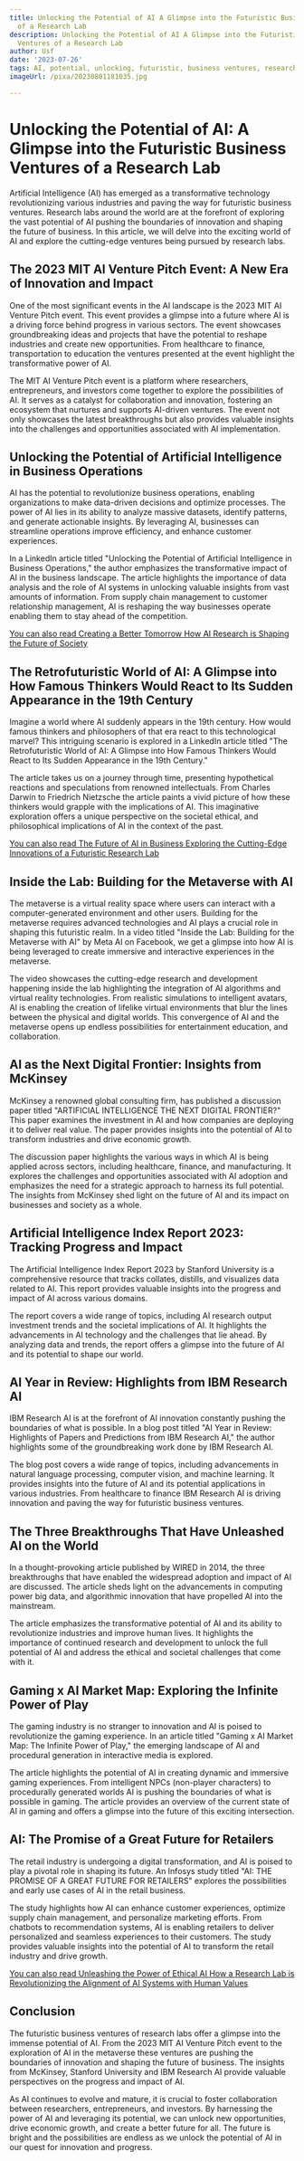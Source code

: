 ```yaml
---
title: Unlocking the Potential of AI A Glimpse into the Futuristic Business Ventures
  of a Research Lab
description: Unlocking the Potential of AI A Glimpse into the Futuristic Business
  Ventures of a Research Lab
author: Usf
date: '2023-07-26'
tags: AI, potential, unlocking, futuristic, business ventures, research lab
imageUrl: /pixa/20230801181035.jpg

---
```

#  Unlocking  the Potential of AI: A Glimpse into  the Futuristic Business Ventures  of a Research Lab

Artificial Intelligence (AI) has emerged as a transformative technology revolutionizing various industries and paving the way for futuristic business ventures.  Research  labs around  the world are at the forefront of exploring the vast potential  of AI pushing the boundaries of innovation and shaping the future of business. In this article, we will delve into the exciting world of AI  and explore the cutting-edge ventures being pursued by research labs.

##  The 2023 MIT AI Venture Pitch Event: A New Era of Innovation and Impact

One of the most significant events in the AI landscape  is the 2023 MIT AI Venture Pitch event. This  event provides a glimpse into a future where AI is a  driving force behind progress in various sectors. The event showcases groundbreaking ideas and  projects that have the potential to reshape industries and create new opportunities. From healthcare to finance, transportation to education the ventures presented at the event highlight the transformative power of AI.

The MIT AI Venture Pitch event is a platform where researchers, entrepreneurs,  and investors  come together to explore  the possibilities of AI. It serves as a catalyst for collaboration and innovation, fostering an  ecosystem that nurtures and supports AI-driven ventures. The event not only showcases the latest breakthroughs but also provides valuable  insights into  the challenges and  opportunities associated with AI implementation.

## Unlocking  the Potential of Artificial Intelligence in Business Operations

AI has the potential to revolutionize business  operations, enabling organizations to make data-driven  decisions and optimize processes. The power of AI lies in  its ability to analyze massive datasets, identify patterns, and generate actionable insights. By  leveraging AI, businesses can streamline operations improve efficiency, and enhance customer experiences.

In  a LinkedIn article titled  "Unlocking the Potential of Artificial Intelligence  in Business  Operations," the author emphasizes the transformative impact  of AI in  the business landscape. The article  highlights the  importance of data analysis and the role of AI systems in unlocking valuable insights from vast amounts of information. From supply chain management to  customer  relationship management, AI is  reshaping the way businesses operate enabling them to stay ahead of the competition.

[You can also read Creating a Better  Tomorrow How AI Research is Shaping the Future of Society](Creating%20a%20Better%20Tomorrow%20How%20AI%20Research%20is%20Shaping%20the%20Future%20of%20Society)


## The Retrofuturistic World of AI: A Glimpse into How Famous Thinkers Would React to Its  Sudden Appearance in  the 19th Century

Imagine a world where AI suddenly appears in the 19th century. How would famous thinkers and philosophers of that era react to this technological marvel?  This  intriguing scenario is explored in a LinkedIn article titled "The  Retrofuturistic World of AI:  A Glimpse into How  Famous Thinkers  Would React to Its Sudden Appearance in the 19th Century."

The article takes us on a journey  through time, presenting hypothetical reactions and  speculations from renowned intellectuals. From Charles Darwin to Friedrich Nietzsche the article paints a vivid picture of how these thinkers would grapple with the implications of AI. This imaginative exploration  offers a unique perspective on the societal ethical, and philosophical  implications of AI in the context of the past.

[You can also read The Future  of AI in Business Exploring the  Cutting-Edge Innovations of  a Futuristic Research Lab](The%20Future%20of%20AI%20in%20Business%20Exploring%20the%20Cutting-Edge%20Innovations%20of%20a%20Futuristic%20Research%20Lab)


## Inside the Lab: Building  for the Metaverse with AI

The metaverse is a virtual reality space where users can interact with a computer-generated environment and other users. Building for the metaverse requires advanced technologies and AI plays a crucial role in shaping this futuristic realm. In a video titled  "Inside the Lab: Building for the Metaverse with AI" by  Meta AI on Facebook, we get a glimpse into how AI is being leveraged to create immersive and interactive experiences in the metaverse.

The video showcases the cutting-edge research and development happening inside the lab highlighting the  integration of AI algorithms  and  virtual  reality technologies. From realistic simulations to intelligent avatars, AI is enabling the creation of  lifelike virtual environments that  blur the lines between the physical and digital  worlds.  This  convergence of  AI and the  metaverse opens  up endless possibilities for entertainment education, and collaboration.

## AI as the Next Digital Frontier: Insights from McKinsey

McKinsey a renowned global consulting  firm, has published a discussion paper titled  "ARTIFICIAL INTELLIGENCE THE NEXT DIGITAL FRONTIER?" This paper examines the investment in AI and  how companies are deploying it  to deliver real value. The paper provides insights into the potential of AI  to transform industries and drive economic growth.

The discussion paper highlights the  various  ways  in which AI is being applied  across sectors, including healthcare, finance, and manufacturing.  It explores the challenges and opportunities associated with AI adoption and emphasizes the need for a strategic approach to harness its full  potential. The insights from McKinsey shed light on the  future of AI and its impact on businesses and society  as  a whole.

## Artificial Intelligence Index Report 2023: Tracking Progress and Impact

The Artificial  Intelligence Index Report 2023 by Stanford University is  a comprehensive resource that tracks collates, distills,  and visualizes data related to AI. This report provides valuable insights into the progress and impact  of AI across  various domains.

The report  covers a wide range of topics, including AI research output investment trends and the societal implications of AI. It highlights the advancements in AI technology and the challenges that lie ahead. By analyzing data and trends, the report  offers a glimpse into the  future of AI and its potential to shape  our world.

## AI Year in Review:  Highlights from  IBM Research AI

IBM  Research  AI is at the forefront of AI  innovation constantly pushing the boundaries of what is  possible. In a blog post titled "AI Year in Review: Highlights of Papers and Predictions from IBM Research AI," the author highlights some of the groundbreaking work done by IBM Research AI.

The blog post covers  a wide range of topics, including advancements  in natural language processing, computer vision, and machine learning. It provides  insights into the future of AI  and its potential applications in various industries. From healthcare to finance IBM Research AI  is driving innovation and paving the  way for futuristic business ventures.

## The Three Breakthroughs That  Have Unleashed AI on the World

In a thought-provoking article published by WIRED in 2014, the three breakthroughs that have enabled the widespread adoption and impact of AI are discussed.  The article sheds light on the advancements in computing power big data, and algorithmic innovation  that have propelled AI into the mainstream.

The article emphasizes the transformative potential of AI and its ability to revolutionize industries and  improve human  lives. It highlights the importance of continued  research and development to  unlock the full potential of AI and address the ethical and societal  challenges that come with it.

## Gaming x AI Market Map: Exploring the Infinite Power of Play

The  gaming industry is  no stranger to innovation and AI  is poised to revolutionize the gaming experience. In an article titled "Gaming x AI Market Map: The Infinite Power of Play,"  the emerging landscape of AI  and  procedural generation in  interactive media is  explored.

The  article highlights the  potential of AI in creating dynamic and immersive  gaming experiences. From intelligent NPCs (non-player characters) to procedurally generated worlds AI is  pushing the boundaries of what is possible in  gaming.  The article provides an overview of the current state of AI  in gaming and offers  a glimpse into the future of this exciting intersection.

## AI: The Promise  of  a Great Future for Retailers

The retail industry is undergoing a digital transformation, and AI is  poised to play a pivotal role in shaping its future. An Infosys study  titled "AI: THE PROMISE OF A GREAT FUTURE FOR RETAILERS" explores the possibilities and early use cases of AI in the retail business.

The study highlights how AI  can enhance customer experiences, optimize supply chain management, and personalize marketing efforts. From chatbots to recommendation systems, AI is enabling retailers to deliver personalized and seamless experiences to their customers. The study provides valuable insights into the potential of AI to transform the retail industry and drive growth.

[You can also read Unleashing the Power of Ethical AI How a Research Lab is Revolutionizing the Alignment of AI Systems with Human Values](Unleashing%20the%20Power%20of%20Ethical%20AI%20How%20a%20Research%20Lab%20is%20Revolutionizing%20the%20Alignment%20of%20AI%20Systems%20with%20Human%20Values)


##  Conclusion

The  futuristic business ventures of research labs offer a glimpse into the immense potential of  AI. From the 2023 MIT AI Venture Pitch  event to the exploration of  AI in the metaverse  these ventures are pushing  the boundaries of innovation and shaping the future of business. The insights from McKinsey, Stanford University and IBM Research AI  provide valuable perspectives on the progress and impact of AI.

As AI continues  to evolve and  mature, it is crucial to foster collaboration between researchers, entrepreneurs, and  investors. By harnessing the power of AI and leveraging its potential, we can unlock new opportunities, drive economic growth, and create a  better future for all.  The future  is bright and the possibilities are endless as we unlock the potential of  AI in our quest for innovation and progress.